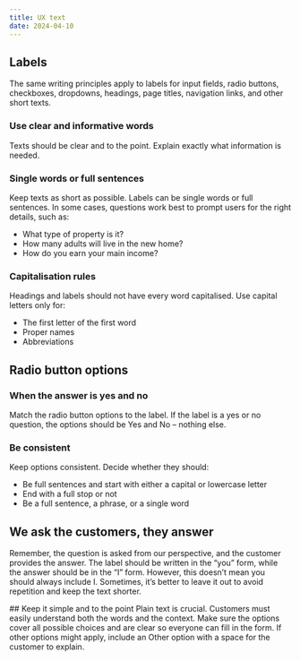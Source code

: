 ```yaml
---
title: UX text
date: 2024-04-10
---
```


## Labels
The same writing principles apply to labels for input fields, radio buttons, checkboxes, dropdowns, headings, page titles, navigation links, and other short texts.

### Use clear and informative words
Texts should be clear and to the point. Explain exactly what information is needed.

### Single words or full sentences
Keep texts as short as possible. Labels can be single words or full sentences. In some cases, questions work best to prompt users for the right details, such as:
- What type of property is it?
- How many adults will live in the new home?
- How do you earn your main income?

### Capitalisation rules
Headings and labels should not have every word capitalised. Use capital letters only for:
- The first letter of the first word
- Proper names
- Abbreviations

## Radio button options

### When the answer is yes and no
Match the radio button options to the label. If the label is a yes or no question, the options should be Yes and No – nothing else.
<Grid columns="2">
<Figma type="do" id="yes-no-1" caption="Do" />
<Figma type="dont" id="yes-no-2" caption="Don't" />
</Grid>

### Be consistent
Keep options consistent. Decide whether they should:
- Be full sentences and start with either a capital or lowercase letter
- End with a full stop or not
- Be a full sentence, a phrase, or a single word
<Grid columns="2">
<Figma type="do" id="consistancy-1" caption="Do" />
<Figma type="dont" id="consistancy-2" caption="Don't" />
</Grid>

## We ask the customers, they answer
Remember, the question is asked from our perspective, and the customer provides the answer. The label should be written in the “you” form, while the answer should be in the “I” form. However, this doesn’t mean you should always include I. Sometimes, it’s better to leave it out to avoid repetition and keep the text shorter.
<Grid columns="2">
<Figma type="do" id="talk-1-do" caption="Do" />
<Figma type="dont" id="talk-1-dont" caption="Don't" />
<Figma type="do" id="talk-2-do" caption="Do" />
<Figma type="dont" id="talk-2-dont" caption="Don't" />
</Grid>

<Grid columns="2">
<div>
## Keep it simple and to the point
Plain text is crucial. Customers must easily understand both the words and the context. Make sure the options cover all possible choices and are clear so everyone can fill in the form. If other options might apply, include an Other option with a space for the customer to explain.
</div>
<Figma id="plain-text-1" />
</Grid>
